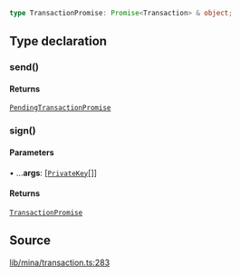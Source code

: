 ```ts
type TransactionPromise: Promise<Transaction> & object;
```

## Type declaration

### send()

#### Returns

[`PendingTransactionPromise`](../namespaces/Mina/type-aliases/PendingTransactionPromise.mdx)

### sign()

#### Parameters

• ...**args**: [[`PrivateKey`](../classes/PrivateKey.mdx)[]]

#### Returns

[`TransactionPromise`](TransactionPromise.mdx)

## Source

[lib/mina/transaction.ts:283](https://github.com/o1-labs/o1js/blob/000b9835d52eede806be269b958c57000ff32f72/src/lib/mina/transaction.ts#L283)
